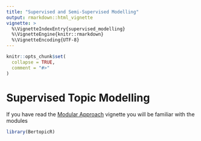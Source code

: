 ```yaml
---
title: "Supervised and Semi-Supervised Modelling"
output: rmarkdown::html_vignette
vignette: >
  %\VignetteIndexEntry{supervised_modelling}
  %\VignetteEngine{knitr::rmarkdown}
  %\VignetteEncoding{UTF-8}
---
```


```r
knitr::opts_chunk$set(
  collapse = TRUE,
  comment = "#>"
)
```


# Supervised Topic Modelling
If you have read the [Modular Approach](vignettes/modular_approach.Rmd) vignette you will be familiar with the modules

```r
library(BertopicR)
```
